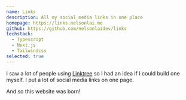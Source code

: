 ```yaml
---
name: Links
description: All my social media links in one place
homepage: https://links.nelsonlai.me
github: https://github.com/nelsonlaidev/links
techstack:
  - Typescript
  - Next.js
  - Tailwindcss
selected: true
---
```


I saw a lot of people using [Linktree](https://linktr.ee/) so I had an idea if I could build one myself. I put a lot of social media links on one page.

And so this website was born!
